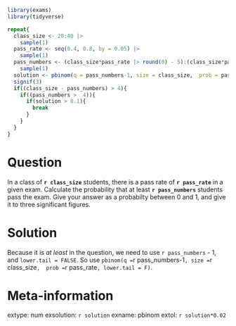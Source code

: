 ```r
library(exams)
library(tidyverse)

repeat{
  class_size <- 20:40 |> 
    sample(1)
  pass_rate <- seq(0.4, 0.8, by = 0.05) |> 
    sample(1)
  pass_numbers <- (class_size*pass_rate |> round(0) - 5):(class_size*pass_rate |> round(0) + 2) |> 
    sample(1)
  solution <- pbinom(q = pass_numbers-1, size = class_size,  prob = pass_rate, lower.tail = F) |> 
  signif(3)
  if((class_size - pass_numbers) > 4){
    if((pass_numbers >  4)){
      if(solution > 0.1){
        break
      }
    }
  }
}
```


Question
========
In a class of __`r class_size`__ students, there is a pass rate of __`r pass_rate`__ in a given exam. Calculate the probability that at least __`r pass_numbers`__ students pass the exam. Give your answer as a probabilty between 0 and 1, and give it to three significant figures.



Solution
========
Because it is _at least_ in the question, we need to use `r pass_numbers` - 1, and `lower.tail = FALSE`. So use `pbinom(q = `r pass_numbers-1`, size = `r class_size`,  prob = `r pass_rate`, lower.tail = F)`.


Meta-information
================
extype: num
exsolution: `r solution`
exname: pbinom
extol: `r solution*0.02`
